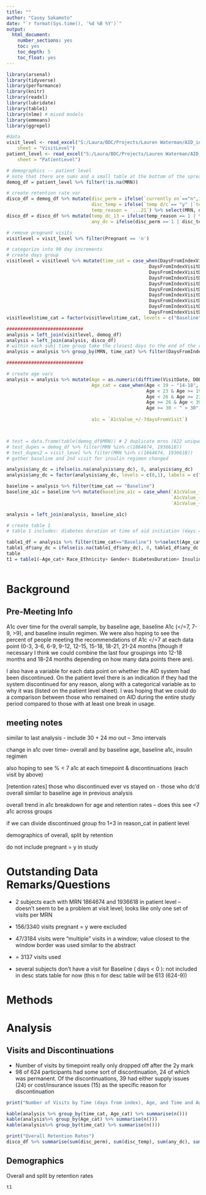 ```yaml
---
title: ""
author: "Casey Sakamoto"
date: "`r format(Sys.time(), '%d %B %Y')`"
output:
  html_document:
    number_sections: yes
    toc: yes
    toc_depth: 5
    toc_float: yes
---
```


```r
library(arsenal)
library(tidyverse)
library(performance)
library(knitr)
library(readxl)
library(lubridate)
library(table1)
library(nlme) # mixed models
library(emmeans)
library(ggrepel)

#data
visit_level <- read_excel("S:/Laura/BDC/Projects/Lauren Waterman/AID_inYA/AID A1c master with notes.xlsx", 
    sheet = "VisitLevel")
patient_level <- read_excel("S:/Laura/BDC/Projects/Lauren Waterman/AID_inYA/AID A1c master with notes.xlsx", 
    sheet = "PatientLevel")
```

```r
# demographics -- patient level
# note that there are sums and a small table at the bottom of the spreadsheet, so need to remove the rows where no MRN
demog_df = patient_level %>% filter(!is.na(MRN))

# create retention rate var
disco_df = demog_df %>% mutate(disc_perm = ifelse(`currently on`=="n",1,0),
                               disc_temp = ifelse(`temp d/c`== "y" |`temp d/c`== "Y" ,1,0),
                               temp_reason = `...21`) %>% select(MRN, disc_perm, disc_temp, temp_reason, AID_StartDate)
disco_df = disco_df %>% mutate(temp_dc_13 = ifelse(temp_reason == 1 | temp_reason == 3, 1,0),
                               any_dc = ifelse(disc_perm == 1 | disc_temp == 1, 1, 0))

# remove pregnant visits
visitlevel = visit_level %>% filter(Pregnant == 'n')

# categorize into 90 day increments
# create days group
visitlevel = visitlevel %>% mutate(time_cat = case_when(DaysFromIndexVisitDate < 0  ~ "Baseline",
                                                    DaysFromIndexVisitDate >=0 & DaysFromIndexVisitDate < 90 ~ "0-89",
                                                    DaysFromIndexVisitDate >=90 & DaysFromIndexVisitDate < 180 ~ "90-179",
                                                    DaysFromIndexVisitDate >=180 & DaysFromIndexVisitDate < 270 ~ "180-269",
                                                    DaysFromIndexVisitDate >= 270 & DaysFromIndexVisitDate < 360 ~ "270-359",
                                                    DaysFromIndexVisitDate >= 360 & DaysFromIndexVisitDate < 450 ~ "360-449",
                                                    DaysFromIndexVisitDate >= 450 & DaysFromIndexVisitDate < 540 ~ "450-539",
                                                    DaysFromIndexVisitDate >= 540 & DaysFromIndexVisitDate < 630 ~ "540-629",
                                                    DaysFromIndexVisitDate >= 630 & DaysFromIndexVisitDate < 720 ~ "630-719",
                                                    DaysFromIndexVisitDate >= 720  ~ "> 720"))
visitlevel$time_cat = factor(visitlevel$time_cat, levels = c("Baseline", "0-89", "90-179", "180-269", "270-359","360-449","450-539","540-629","630-719", "> 720"))

############################
analysis = left_join(visitlevel, demog_df)
analysis = left_join(analysis, disco_df)
# within each subj time group take the closest days to the end of the category (least neg baseline, closest to 90, 179, etc)
analysis = analysis %>% group_by(MRN, time_cat) %>% filter(DaysFromIndexVisitDate == max(DaysFromIndexVisitDate)) %>% ungroup()

############################

# create age vars
analysis = analysis %>% mutate(Age = as.numeric(difftime(VisitDate, DOB))/365.25,
                               Age_cat = case_when(Age < 19 ~ "14-18",
                                                   Age < 23 & Age >= 19 ~ "19-22",
                                                   Age < 26 & Age >= 23 ~ "23-25",
                                                   Age >= 26 & Age < 30 ~ "26-30",
                                                   Age >= 30 ~ " > 30"),
                               
                               a1c = `A1cValue_+/-7daysFromVisit`)



# test = data.frame(table(demog_df$MRN)) # 2 duplicate mrns (622 unique out of 624 obs in patient_level)1864674 1936618
# test_dupes = demog_df %>% filter(MRN %in% c(1864674, 1936618))
# test_dupes2 = visit_level %>% filter(MRN %in% c(1864674, 1936618))
# gather baseline and 2nd visit for insulin regimen changed

analysis$any_dc = ifelse(is.na(analysis$any_dc), 0, analysis$any_dc)
analysis$any_dc = factor(analysis$any_dc, levels = c(0,1), labels = c("Never DC", "Any DC"))

baseline = analysis %>% filter(time_cat == "Baseline")
baseline_a1c = baseline %>% mutate(baseline_a1c = case_when(`A1cValue_+/-7daysFromVisit` < 7 ~ "< 7",
                                                            `A1cValue_+/-7daysFromVisit` < 9 & `A1cValue_+/-7daysFromVisit` >= 7 ~ "7-9",
                                                            `A1cValue_+/-7daysFromVisit` > 9 ~ "> 9")) %>% select(MRN, baseline_a1c, AID_StartDate)

analysis = left_join(analysis, baseline_a1c)
```

```r
# create table 1
# table 1 includes: diabetes duration at time of aid initiation (days = 0), age at day = 0, prior insulin use (non aid pump or mdi, system switched to, race/ethn, insurance cat)

table1_df = analysis %>% filter(time_cat=="Baseline") %>%select(Age_cat, Race_Ethnicity, Gender, DiabetesDuration, InsulinRegimen, CGM, InsuranceCategory_IndexVisitDate, any_dc)
table1_df$any_dc = ifelse(is.na(table1_df$any_dc), 0, table1_df$any_dc )
table
t1 = table1(~Age_cat+ Race_Ethnicity+ Gender+ DiabetesDuration+ InsulinRegimen+ CGM+ InsuranceCategory_IndexVisitDate|any_dc, data = table1_df, render.continuous = c(. = "Mean (SD)"))
```

```r

```

# Background

## Pre-Meeting Info

 A1c over time for the overall sample, by baseline age, baseline A1c (</=7, 7-9, >9), and baseline insulin regimen. We were also hoping to see the percent of people meeting the recommendations of A1c </=7 at each data point (0-3, 3-6, 6-9, 9-12, 12-15, 15-18, 18-21, 21-24 months [though if necessary I think we could combine the last four groupings into 12-18 months and 18-24 months depending on how many data points there are).

I also have a variable for each data point on whether the AID system had been discontinued. On the patient level there is an indication if they had the system discontinued for any reason, along with a categorical variable as to why it was (listed on the patient level sheet). I was hoping that we could do a comparison between those who remained on AID during the entire study period compared to those with at least one break in usage. 

## meeting notes

similar to last analysis - include 30 + 24 mo out -- 3mo intervals

change in a1c over time-- overall and by baseline age, baseline a1c, insulin regimen

also hoping to see % < 7 a1c at each timepoint & discontinuations (each visit by above)

[retention rates] those who discontinued ever vs stayed on
- those who dc'd overall similar to baseline age in previous analysis

overall trend in a1c breakdown for age and retention rates -- does this see <7 a1c across groups

if we can divide discontinued group fro 1+3 in reason_cat in patient level

demographics of overall, split by retention

do not include pregnant = y in study


# Outstanding Data Remarks/Questions

- 2 subjects each with MRN 1864674 and 1936618 in patient level -- doesn't seem to be a problem at visit level; looks like only one set of visits per MRN

- 156/3340 visits pregnant = y were excluded
- 47/3184 visits were "multiple" visits in a window; value closest to the window border was used similar to the abstract 
- = 3137 visits used

- several subjects don't have a visit for Baseline ( days < 0 ): not included in desc stats table for now
(this n for desc table will be 613 (624-9))

# Methods

# Analysis

## Visits and Discontinuations

- Number of visits by timepoint really only dropped off after the 2y mark
- 98 of 624 participants had some sort of discontinuation, 24 of which was permanent. Of the discontinuations, 39 had either supply issues (24) or cost/insurance issues (15) as the specific reason for discontinuation

```r
print("Number of Visits by Time (days from index), Age, and Time and Age")

kable(analysis %>% group_by(time_cat, Age_cat) %>% summarise(n()))
kable(analysis%>% group_by(Age_cat) %>% summarise(n()))
kable(analysis%>% group_by(time_cat) %>% summarise(n()))

print("Overall Retention Rates")
disco_df %>% summarise(sum(disc_perm), sum(disc_temp), sum(any_dc), sum(temp_dc_13, na.rm=T))
```

## Demographics

Overall and split by retention rates

```r
t1
```
